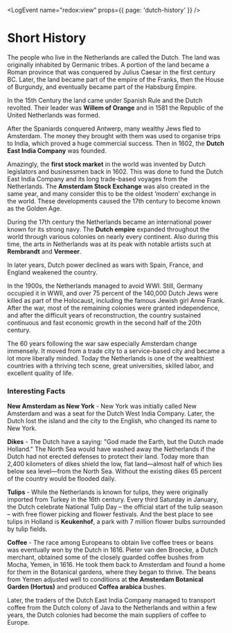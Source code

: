 
<LogEvent name="redox:view" props={{ page: 'dutch-history' }} />

# Short History
The people who live in the Netherlands are called the Dutch. The land was originally inhabited by Germanic tribes. A portion of the land became a Roman province that was conquered by Julius Caesar in the first century BC. Later, the land became part of the empire of the Franks, then the House of Burgundy, and eventually became part of the Habsburg Empire.

In the 15th Century the land came under Spanish Rule and the Dutch revolted. Their leader was **Willem of Orange** and in 1581 the Republic of the United Netherlands was formed.

After the Spaniards conquered Antwerp, many wealthy Jews fled to Amsterdam. The money they brought with them was used to organise trips to India, which proved a huge commercial success. Then in 1602, the **Dutch East India Company** was founded.

Amazingly, the **first stock market** in the world was invented by Dutch legislators and businessmen back in 1602. This was done to fund the Dutch East India Company and its long trade-based voyages from the Netherlands. The **Amsterdam Stock Exchange** was also created in the same year, and many consider this to be the oldest ‘modern’ exchange in the world. These developments caused the 17th century to become known as the Golden Age.

During the 17th century the Netherlands became an international power known for its strong navy. The **Dutch empire** expanded throughout the world through various colonies on nearly every continent. Also during this time, the arts in Netherlands was at its peak with notable artists such at **Rembrandt** and **Vermeer**.

<Youtube id="us4QFxcbqCY" />

In later years, Dutch power declined as wars with Spain, France, and England weakened the country.

In the 1900s, the Netherlands managed to avoid WWI. Still, Germany occupied it in WWII, and over 75 percent of the 140,000 Dutch Jews were killed as part of the Holocaust, including the famous Jewish girl Anne Frank. After the war, most of the remaining colonies were granted independence, and after the difficult years of reconstruction, the country sustained continuous and fast economic growth in the second half of the 20th century.

The 60 years following the war saw especially Amsterdam change immensely. It moved from a trade city to a service-based city and became a lot more liberally minded. Today the Netherlands is one of the wealthiest countries with a thriving tech scene, great universities, skilled labor, and excellent quality of life.

### Interesting Facts
**New Amsterdam as New York** - New York was initially called New Amsterdam and was a seat for the Dutch West India Company. Later, the Dutch lost the island and the city to the English, who changed its name to New York.

**Dikes** - The Dutch have a saying: "God made the Earth, but the Dutch made Holland." The North Sea would have washed away the Netherlands if the Dutch had not erected defenses to protect their land. Today more than 2,400 kilometers of dikes shield the low, flat land—almost half of which lies below sea level—from the North Sea. Without the existing dikes 65 percent of the country would be flooded daily.

**Tulips** - While the Netherlands is known for tulips, they were originally imported from Turkey in the 16th century. Every third Saturday in January, the Dutch celebrate National Tulip Day – the official start of the tulip season – with free flower picking and flower festivals. And the best place to see tulips in Holland is **Keukenhof**, a park with 7 million flower bulbs surrounded by tulip fields.

**Coffee** - The race among Europeans to obtain live coffee trees or beans was eventually won by the Dutch in 1616. Pieter van den Broecke, a Dutch merchant, obtained some of the closely guarded coffee bushes from Mocha, Yemen, in 1616. He took them back to Amsterdam and found a home for them in the Botanical gardens, where they began to thrive. The beans from Yemen adjusted well to conditions at **the Amsterdam Botanical Garden (Hortus)** and produced **Coffea arabica** bushes.

Later, the traders of the Dutch East India Company managed to transport coffee from the Dutch colony of Java to the Netherlands and within a few years, the Dutch colonies had become the main suppliers of coffee to Europe.
